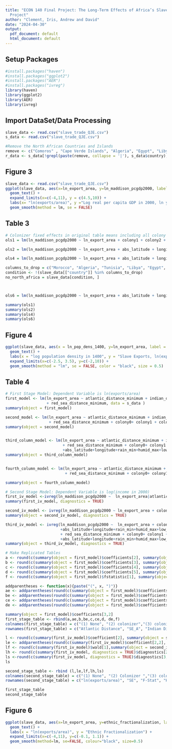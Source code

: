 ```yaml
---
title: "ECON 140 Final Project: The Long-Term Effects of Africa’s Slave Trades Replication
  Project"
author: "Clement, Iris, Andrew and David"
date: "2024-04-30"
output:
  pdf_document: default
  html_document: default
---
```


## Setup Packages
```r
#install.packages("haven")
#install.packages("ggplot2")
#install.packages("AER")
#install.packages("ivreg")
library(haven)
library(ggplot2)
library(AER)
library(ivreg)
```

## Import DataSet/Data Processing
```r
slave_data <- read.csv("slave_trade_QJE.csv")
s_data <- read.csv("slave_trade_QJE.csv")

#Remove the North African Countries and Islands
remove <- c("Comoros" , "Cape Verde Islands", "Algeria", "Egypt", "Libya", "Morocco", "Mauritius", "Sao Tome & Principe", "Seychelles", "Tunisia")
r_data <- s_data[!grepl(paste(remove, collapse = '|'), s_data$country),]

```

## Figure 3
```r
slave_data <- read.csv("slave_trade_QJE.csv")
ggplot(slave_data, aes(x=ln_export_area, y=ln_maddison_pcgdp2000, label = isocode)) + 
  geom_text() +
  expand_limits(x=c(-4,11), y = c(4.5,10)) + 
  labs(x= "ln(exports/area)", y ="Log real per capita GDP in 2000, ln y") +
  geom_smooth(method = lm, se = FALSE) 
```

## Table 3
```r
# Colonizer fixed effects in original table means including all colony estimators
ols1 = lm(ln_maddison_pcgdp2000 ~ ln_export_area + colony1 + colony2 + colony3 + colony4 + colony5 + colony6 + colony7, data = slave_data)

ols2 = lm(ln_maddison_pcgdp2000 ~ ln_export_area + abs_latitude + longitude + rain_min +humid_max + low_temp + ln_coastline_area + colony1 + colony2 + colony3 + colony4 + colony5 + colony6 + colony7, data = slave_data)

ols4 = lm(ln_maddison_pcgdp2000 ~ ln_export_area + abs_latitude + longitude + rain_min +humid_max + low_temp + ln_coastline_area + island_dum + islam + legor_fr + region_n  + colony1 + colony2 + colony3 + colony4 + colony5 + colony6 + colony7, data = slave_data)

columns_to_drop = c("Morocco", "Algeria", "Tunisia", "Libya", "Egypt", "Seychelles", "Mauritius", "Comoros", "Sao Tome & Principe", "Cape Verde Islands")
condition <- !(slave_data[["country"]] %in% columns_to_drop)
no_north_africa = slave_data[condition, ]



ols6 = lm(ln_maddison_pcgdp2000 ~ ln_export_area + abs_latitude + longitude + rain_min +humid_max + low_temp + ln_coastline_area + islam + legor_fr + ln_avg_gold_pop + ln_avg_oil_pop + ln_avg_all_diamonds_pop + colony1 + colony2 + colony3 + colony4 + colony5 + colony6 + colony7, data = no_north_africa)

summary(ols1)
summary(ols2)
summary(ols4)
summary(ols6)
```

## Figure 4
```r
ggplot(slave_data, aes(x = ln_pop_dens_1400, y=ln_export_area, label = isocode)) +
  geom_text() +
  labs(x = "log population density in 1400", y = "Slave Exports, ln(exports/area)") + 
  expand_limits(x=c(-2.5, 3.5), y=c(-2,10)) +
  geom_smooth(method = "lm", se = FALSE, color = "black", size = 0.5)
```


## Table 4
```r
# First Stage Model: Dependent Variable is ln(exports/area)
first_model <- lm(ln_export_area ~ atlantic_distance_minimum + indian_distance_minimum + saharan_distance_minimum
                  + red_sea_distance_minimum, data = s_data )
summary(object = first_model)

second_model <- lm(ln_export_area ~ atlantic_distance_minimum + indian_distance_minimum + saharan_distance_minimum
                   + red_sea_distance_minimum + colony0+ colony1 + colony2 + colony3+ colony4+ colony5+ colony6+colony7, data=s_data)
summary(object = second_model)


third_column_model <- lm(ln_export_area ~ atlantic_distance_minimum + indian_distance_minimum + saharan_distance_minimum
                         + red_sea_distance_minimum + colony0+ colony1 + colony2 + colony3+ colony4+ colony5+ colony6+colony7
                         +abs_latitude+longitude+rain_min+humid_max+low_temp + ln_coastline_area, data=s_data )
summary(object = third_column_model)


fourth_column_model <- lm(ln_export_area ~ atlantic_distance_minimum + indian_distance_minimum + saharan_distance_minimum
                          + red_sea_distance_minimum + colony0+ colony1 + colony2 + colony3+ colony4+ colony5+ colony6+colony7+abs_latitude+longitude+rain_min+humid_max+low_temp + ln_coastline_area, data=r_data )

summary(object = fourth_column_model)

# Second Stage Model: Dependent Variable is log(income in 2000)
first_iv_model <-ivreg(ln_maddison_pcgdp2000 ~  ln_export_area|atlantic_distance_minimum + indian_distance_minimum + saharan_distance_minimum + red_sea_distance_minimum, data = s_data)
summary(first_iv_model, diagnostics = TRUE)

second_iv_model <- ivreg(ln_maddison_pcgdp2000 ~ ln_export_area + colony0+ colony1 + colony2 + colony3+ colony4+ colony5+ colony6+colony7 | atlantic_distance_minimum + indian_distance_minimum + saharan_distance_minimum + red_sea_distance_minimum + colony0+ colony1 + colony2 + colony3+ colony4+ colony5+ colony6+colony7,data=s_data  )
summary(object = second_iv_model, diagnostics = TRUE)

third_iv_model <- ivreg(ln_maddison_pcgdp2000 ~  ln_export_area + colony0+ colony1 + colony2 + colony3+ colony4+ colony5+ colony6+colony7
                        +abs_latitude+longitude+rain_min+humid_max+low_temp + ln_coastline_area |atlantic_distance_minimum + indian_distance_minimum + saharan_distance_minimum
                        + red_sea_distance_minimum + colony0+ colony1 + colony2 + colony3+ colony4+ colony5+ colony6+colony7
                        +abs_latitude+longitude+rain_min+humid_max+low_temp + ln_coastline_area, data=s_data )
summary(object = third_iv_model, diagnostics = TRUE)

# Make Replicated Tables 
a <- round(c(summary(object = first_model)$coefficients[2], summary(object = second_model)$coefficient[2], summary(object = third_column_model, test = "F")$coefficient[2],summary(object = fourth_column_model, test = "F")$coefficient[2]), digits = 3)
b <- round(c(summary(object = first_model)$coefficients[3], summary(object = second_model)$coefficient[3], summary(object = third_column_model, test = "F")$coefficient[3],summary(object = fourth_column_model, test = "F")$coefficient[3]), digits = 3)
c <- round(c(summary(object = first_model)$coefficients[4], summary(object = second_model)$coefficient[4], summary(object = third_column_model, test = "F")$coefficient[4],summary(object = fourth_column_model, test = "F")$coefficient[4]), digits = 3)
d <- round(c(summary(object = first_model)$coefficients[5], summary(object = second_model)$coefficient[5], summary(object = third_column_model, test = "F")$coefficient[5],summary(object = fourth_column_model, test = "F")$coefficient[5]), digits = 3)
f <- round(c(summary(object = first_model)$fstatistic[1], summary(object = second_model)$fstatistic[1], summary(object = third_column_model)$fstatistic[1], summary(object = fourth_column_model)$fstatistic[1] ), digits = 3)

addparentheses <- function(x){paste("(", x, ")")}
ae <- addparentheses(round(c(summary(object = first_model)$coefficients[2,2], summary(object = second_model)$coefficient[2,2], summary(object = third_column_model, test = "F")$coefficient[2,2],summary(object = fourth_column_model, test = "F")$coefficient[2,2]), digits = 3))
be <- addparentheses(round(c(summary(object = first_model)$coefficients[3,2], summary(object = second_model)$coefficient[3,2], summary(object = third_column_model, test = "F")$coefficient[3,2],summary(object = fourth_column_model, test = "F")$coefficient[3,2]), digits = 3))
ce <- addparentheses(round(c(summary(object = first_model)$coefficients[4,2], summary(object = second_model)$coefficient[4,2], summary(object = third_column_model, test = "F")$coefficient[4,2],summary(object = fourth_column_model, test = "F")$coefficient[4,2]), digits = 3))
de <- addparentheses(round(c(summary(object = first_model)$coefficients[5,2], summary(object = second_model)$coefficient[5,2], summary(object = third_column_model, test = "F")$coefficient[5,2],summary(object = fourth_column_model, test = "F")$coefficient[5,2]), digits = 3))

summary(object = first_model)$coefficients[3,2]
first_stage_table <- rbind(a,ae,b,be,c,ce,d, de,f)
colnames(first_stage_table) = c("(1) None", "(2) colonizer","(3) colonizer + geographical ","(4) colonizer + geographical + restricted")
rownames(first_stage_table) = c("Atlantic Distance", "SE_A", "Indian Distance","SE_I", "Saharan Distance","SE_S", "Red Sea Distance","SE_R", "F-Stat")

l <- round(c(summary(first_iv_model)$coefficient[2], summary(object = second_iv_model)$coefficient[2],summary(object = third_iv_model)$coefficient[2] ), digits = 3)
le <- addparentheses(round(c(summary(first_iv_model)$coefficient[2,2], summary(object = second_iv_model)$coefficient[2,2], summary(object = third_iv_model)$coefficient[2,2] ), digits = 3))
lf <- round(c(summary(first_iv_model)$wald[1],summary(object = second_iv_model)$wald[1],summary(object = third_iv_model)$wald[1]), digits = 3)
lh <- round(c(summary(first_iv_model, diagnostics = TRUE)$diagnostics[2,4], summary(second_iv_model, diagnostics = TRUE)$diagnostics[2,4], summary(third_iv_model, diagnostics = TRUE)$diagnostics[2,4]), digits = 3)
ls <-round(c(summary(first_iv_model, diagnostics = TRUE)$diagnostics[3,4], summary(second_iv_model, diagnostics = TRUE)$diagnostics[3,4], summary(third_iv_model, diagnostics = TRUE)$diagnostics[3,4]), digits = 3)
ls

second_stage_table <- rbind (l,le,lf,lh,ls)
colnames(second_stage_table) = c("(1) None", "(2) Colonizer ","(3) colonizer + geographical")
rownames(second_stage_table) = c("ln(exports/area)", "SE", "F-Stat", "Hausman Test (p-val)", "Sargan Test (p-val)")

first_stage_table
second_stage_table
```

## Figure 6
```r
ggplot(slave_data, aes(x=ln_export_area, y=ethnic_fractionalization, label = isocode)) +
  geom_text() + 
  labs(x = "ln(exports/area)", y = "Ethnic Fractionalization") +
  expand_limits(x=c(-4,11), y=c(-0.1, 1.1)) +
  geom_smooth(method=lm, se=FALSE, colour="black", size=0.5)

```
